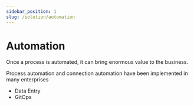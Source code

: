 ```yaml
---
sidebar_position: 1
slug: /solution/automation
---
```


# Automation

Once a process is automated, it can bring enormous value to the business.

Process automation and connection automation have been implemented in many enterprises

* Data Entry
* GitOps